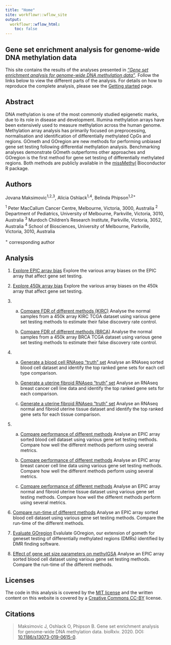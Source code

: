 ```yaml
---
title: "Home"
site: workflowr::wflow_site
output:
  workflowr::wflow_html:
    toc: false
---
```


Gene set enrichment analysis for genome-wide DNA methylation data
-----------------------------------------------------------------
This site contains the results of the analyses presented in 
[*“Gene set enrichment analysis for genome-wide DNA methylation data”*](https://www.biorxiv.org/content/10.1101/2020.08.24.265702v1). 
Follow the links below to view the different parts of the analysis. For details
on how to reproduce the complete analysis, please see the 
[Getting started](gettingStarted.html) page.


Abstract
--------
DNA methylation is one of the most commonly studied epigenetic marks, due to its role in disease and development. Illumina methylation arrays have been extensively used to measure methylation across the human genome. Methylation array analysis has primarily focused on preprocessing, normalisation and identification of differentially methylated CpGs and regions. GOmeth and GOregion are new methods for performing unbiased gene set testing following differential methylation analysis. Benchmarking analyses demonstrate GOmeth outperforms other approaches and GOregion is the first method for gene set testing of differentially methylated regions. Both methods are publicly available in the [missMethyl](https://www.bioconductor.org/packages/release/bioc/html/missMethyl.html) Bioconductor R package.


Authors
-------
Jovana Maksimovic^1,2,3^, Alicia Oshlack^1,4^, Belinda Phipson^1,2+^

^1^ Peter MacCallum Cancer Centre, Melbourne, Victoria, 3000, Australia
^2^ Department of Pediatrics, University of Melbourne, Parkville, Victoria, 
    3010, Australia
^3^ Murdoch Children’s Research Institute, Parkville, Victoria, 3052, Australia
^4^ School of Biosciences, University of Melbourne, Parkville, Victoria, 3010, 
    Australia
    
^+^ corresponding author
 
 
Analysis
--------
1. [Explore EPIC array bias](01_exploreArrayBiasEPIC.html)
   Explore the various array biases on the EPIC array that affect gene set testing.
      
2. [Explore 450k array bias](02_exploreArrayBias450.html)
   Explore the various array biases on the 450k array that affect gene set testing.

3. 
    a) [Compare FDR of different methods (KIRC)](03_fdrAnalysisKIRC.html)
    Analyse the normal samples from a 450k array KIRC TCGA dataset using 
    various gene set testing methods to estimate their false discovery rate control.

    b) [Compare FDR of different methods (BRCA)](03_fdrAnalysisBRCA.html)
    Analyse the normal samples from a 450k array BRCA TCGA dataset using 
    various gene set testing methods to estimate their false discovery rate control.
         
4.
    a) [Generate a blood cell RNAseq "truth" set](04_expressionGenesets.html)
    Analyse an RNAseq sorted blood cell dataset and identify the top ranked 
    gene sets for each cell type comparison.
    
    b) [Generate a uterine fibroid RNAseq "truth" set](04_expressionGenesetsFibroid.html)
    Analyse an RNAseq breast cancer cell line data and identify the top ranked 
    gene sets for each comparison.
    
    c) [Generate a uterine fibroid RNAseq "truth" set](04_expressionGenesetsCellLines.html)
    Analyse an RNAseq normal and fibroid uterine tissue dataset and identify the top ranked 
    gene sets for each tissue comparison.
         
5.
    a) [Compare performance of different methods](05_compareMethods.html)
    Analyse an EPIC array sorted blood cell dataset using various gene set 
    testing methods. Compare how well the different methods perform using several 
    metrics.
         
    b) [Compare performance of different methods](05_compareMethodsCellLines.html)
    Analyse an EPIC array breast cancer cell line data using various gene set 
    testing methods. Compare how well the different methods perform using several 
    metrics.
    
    c) [Compare performance of different methods](05_compareMethodsFibroid.html)
    Analyse an EPIC array normal and fibroid uterine tissue dataset using various gene set 
    testing methods. Compare how well the different methods perform using several 
    metrics.
         
6. [Compare run-time of different methods](06_runTimeComparison.html)
   Analyse an EPIC array sorted blood cell dataset using various gene set 
   testing methods. Compare the run-time of the different methods.
      
7. [Evaluate GOregion](07_regionAnalysis.html)
   Evalulate GOregion, our extension of gometh for geneset testing of 
   differentially methylated regions (DMRs) identified by DMR finding software.

8. [Effect of gene set size parameters on methylGSA](methylGSAParamSweep.html)
   Analyse an EPIC array sorted blood cell dataset using various gene set 
   testing methods. Compare the run-time of the different methods.
      

Licenses
--------
The code in this analysis is covered by the [MIT license][mit] and the written
content on this website is covered by a [Creative Commons CC-BY][cc] license.


Citations
---------
> Maksimovic J, Oshlack O, Phipson B. Gene set enrichment analysis for 
> genome-wide DNA methylation data. bioRxiv. 2020. 
> DOI: [10.1186/s13073-019-0615-0][pp].

[mit]: https://choosealicense.com/licenses/mit/ "MIT License"
[cc]: https://creativecommons.org/licenses/by/4.0/ "CC-BY License"
[pp]: https://www.biorxiv.org/content/10.1101/2020.08.24.265702v1 "Pre-print"
